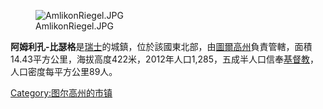 {{expand|time=2013-07-18T01:28:45+00:00}}
{{unreferenced|time=2013-07-18T01:28:45+00:00}}
[[Image:AmlikonRiegel.JPG|right]]

'''阿姆利孔-比瑟格'''是[[瑞士|瑞士]]的城鎮，位於該國東北部，由[[圖爾高州|圖爾高州]]負責管轄，面積14.43平方公里，海拔高度422米，2012年人口1,285，五成半人口信奉[[基督教|基督教]]，人口密度每平方公里89人。

{{Switzerland-geo-stub}}
[[Category:图尔高州的市镇|Category:图尔高州的市镇]]